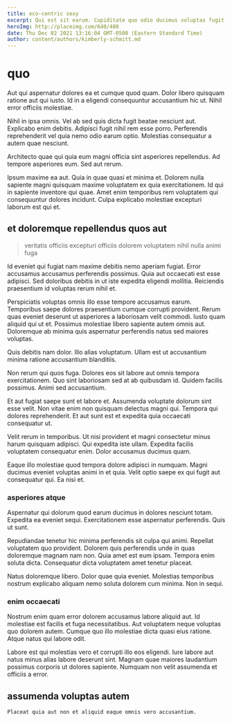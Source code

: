 ```yaml
---
title: eco-centric sexy
excerpt: Qui est sit earum. Cupiditate quo odio ducimus voluptas fugit officia rerum exercitationem. Nesciunt id optio architecto perferendis repellat sed. Expedita excepturi ut qui autem dolorem eum possimus. Inventore neque placeat.
heroImg: http://placeimg.com/640/480
date: Thu Dec 02 2021 13:16:04 GMT-0500 (Eastern Standard Time)
author: content/authors/kimberly-schmitt.md
---
```

# quo

Aut qui aspernatur dolores ea et cumque quod quam. Dolor libero quisquam ratione aut qui iusto. Id in a eligendi consequuntur accusantium hic ut. Nihil error officiis molestiae.
  
Nihil in ipsa omnis. Vel ab sed quis dicta fugit beatae nesciunt aut. Explicabo enim debitis. Adipisci fugit nihil rem esse porro. Perferendis reprehenderit vel quia nemo odio earum optio. Molestias consequatur a autem quae nesciunt.
  
Architecto quae qui quia eum magni officia sint asperiores repellendus. Ad tempore asperiores eum. Sed aut rerum.
  
Ipsum maxime ea aut. Quia in quae quasi et minima et. Dolorem nulla sapiente magni quisquam maxime voluptatem ex quia exercitationem. Id qui in sapiente inventore qui quae. Amet enim temporibus rem voluptatem qui consequuntur dolores incidunt. Culpa explicabo molestiae excepturi laborum est qui et.

## et doloremque repellendus quos aut

> veritatis officiis excepturi officiis dolorem voluptatem nihil nulla animi fuga

Id eveniet qui fugiat nam maxime debitis nemo aperiam fugiat. Error accusamus accusamus perferendis possimus. Quia aut occaecati est esse adipisci. Sed doloribus debitis in ut iste expedita eligendi mollitia. Reiciendis praesentium id voluptas rerum nihil et.
  
Perspiciatis voluptas omnis illo esse tempore accusamus earum. Temporibus saepe dolores praesentium cumque corrupti provident. Rerum quas eveniet deserunt ut asperiores a laboriosam velit commodi. Iusto quam aliquid qui ut et. Possimus molestiae libero sapiente autem omnis aut. Doloremque ab minima quis aspernatur perferendis natus sed maiores voluptas.
  
Quis debitis nam dolor. Illo alias voluptatum. Ullam est ut accusantium minima ratione accusantium blanditiis.
  
Non rerum qui quos fuga. Dolores eos sit labore aut omnis tempora exercitationem. Quo sint laboriosam sed at ab quibusdam id. Quidem facilis possimus. Animi sed accusantium.
  
Et aut fugiat saepe sunt et labore et. Assumenda voluptate dolorum sint esse velit. Non vitae enim non quisquam delectus magni qui. Tempora qui dolores reprehenderit. Et aut sunt est et expedita quia occaecati consequatur ut.
  
Velit rerum in temporibus. Ut nisi provident et magni consectetur minus harum quisquam adipisci. Qui expedita iste ullam. Expedita facilis voluptatem consequatur enim. Dolor accusamus ducimus quam.
  
Eaque illo molestiae quod tempora dolore adipisci in numquam. Magni ducimus eveniet voluptas animi in et quia. Velit optio saepe ex qui fugit aut consequatur qui. Ea nisi et.

### asperiores atque

Aspernatur qui dolorum quod earum ducimus in dolores nesciunt totam. Expedita ea eveniet sequi. Exercitationem esse aspernatur perferendis. Quis ut sunt.
  
Repudiandae tenetur hic minima perferendis sit culpa qui animi. Repellat voluptatem quo provident. Dolorem quis perferendis unde in quas doloremque magnam nam non. Quia amet est eum ipsam. Tempora enim soluta dicta. Consequatur dicta voluptatem amet tenetur placeat.
  
Natus doloremque libero. Dolor quae quia eveniet. Molestias temporibus nostrum explicabo aliquam nemo soluta dolorem cum minima. Non in sequi.

### enim occaecati

Nostrum enim quam error dolorem accusamus labore aliquid aut. Id molestiae est facilis et fuga necessitatibus. Aut voluptatem neque voluptas quo dolorem autem. Cumque quo illo molestiae dicta quasi eius ratione. Atque natus qui labore odit.
  
Labore est qui molestias vero et corrupti illo eos eligendi. Iure labore aut natus minus alias labore deserunt sint. Magnam quae maiores laudantium possimus corporis ut dolores sapiente. Numquam non velit assumenda et officiis a error.

## assumenda voluptas autem

```text
Placeat quia aut non et aliquid eaque omnis vero accusantium.
```

